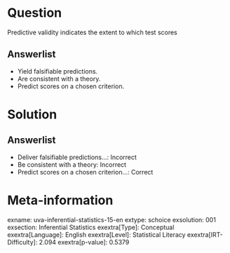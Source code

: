 Question
========

Predictive validity indicates the extent to which test scores

Answerlist
----------

* Yield falsifiable predictions.
* Are consistent with a theory.
* Predict scores on a chosen criterion.

Solution
========

Answerlist
----------

* Deliver falsifiable predictions...: Incorrect
* Be consistent with a theory: Incorrect
* Predict scores on a chosen criterion...: Correct

Meta-information
================
exname: uva-inferential-statistics-15-en
extype: schoice
exsolution: 001
exsection: Inferential Statistics
exextra[Type]: Conceptual
exextra[Language]: English
exextra[Level]: Statistical Literacy
exextra[IRT-Difficulty]: 2.094
exextra[p-value]: 0.5379
